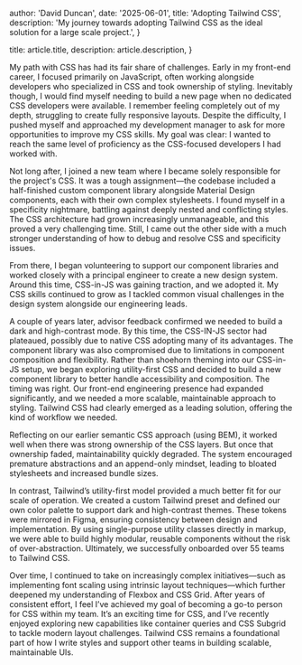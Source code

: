 
  author: 'David Duncan',
  date: '2025-06-01',
  title: 'Adopting Tailwind CSS',
  description:
    'My journey towards adopting Tailwind CSS as the ideal solution for a large scale project.',
}

  title: article.title,
  description: article.description,
}


My path with CSS has had its fair share of challenges. Early in my front-end career, I focused primarily on JavaScript, often working alongside developers who specialized in CSS and took ownership of styling. Inevitably though, I would find myself needing to build a new page when no dedicated CSS developers were available. I remember feeling completely out of my depth, struggling to create fully responsive layouts. Despite the difficulty, I pushed myself and approached my development manager to ask for more opportunities to improve my CSS skills. My goal was clear: I wanted to reach the same level of proficiency as the CSS-focused developers I had worked with.

Not long after, I joined a new team where I became solely responsible for the project's CSS. It was a tough assignment—the codebase included a half-finished custom component library alongside Material Design components, each with their own complex stylesheets. I found myself in a specificity nightmare, battling against deeply nested and conflicting styles. The CSS architecture had grown increasingly unmanageable, and this proved a very challenging time. Still, I came out the other side with a much stronger understanding of how to debug and resolve CSS and specificity issues.

From there, I began volunteering to support our component libraries and worked closely with a principal engineer to create a new design system. Around this time, CSS-in-JS was gaining traction, and we adopted it. My CSS skills continued to grow as I tackled common visual challenges in the design system alongside our engineering leads.

A couple of years later, advisor feedback confirmed we needed to build a dark and high-contrast mode. By this time, the CSS-IN-JS sector had plateaued, possibly due to native CSS adopting many of its advantages. The component library was also compromised due to limitations in component composition and flexibility. Rather than shoehorn theming into our CSS-in-JS setup, we began exploring utility-first CSS and decided to build a new component library to better handle accessibility and composition. The timing was right. Our front-end engineering presence had expanded significantly, and we needed a more scalable, maintainable approach to styling. Tailwind CSS had clearly emerged as a leading solution, offering the kind of workflow we needed.

Reflecting on our earlier semantic CSS approach (using BEM), it worked well when there was strong ownership of the CSS layers. But once that ownership faded, maintainability quickly degraded. The system encouraged premature abstractions and an append-only mindset, leading to bloated stylesheets and increased bundle sizes.

In contrast, Tailwind’s utility-first model provided a much better fit for our scale of operation. We created a custom Tailwind preset and defined our own color palette to support dark and high-contrast themes. These tokens were mirrored in Figma, ensuring consistency between design and implementation. By using single-purpose utility classes directly in markup, we were able to build highly modular, reusable components without the risk of over-abstraction. Ultimately, we successfully onboarded over 55 teams to Tailwind CSS.

Over time, I continued to take on increasingly complex initiatives—such as implementing font scaling using intrinsic layout techniques—which further deepened my understanding of Flexbox and CSS Grid. After years of consistent effort, I feel I’ve achieved my goal of becoming a go-to person for CSS within my team. It’s an exciting time for CSS, and I’ve recently enjoyed exploring new capabilities like container queries and CSS Subgrid to tackle modern layout challenges. Tailwind CSS remains a foundational part of how I write styles and support other teams in building scalable, maintainable UIs.
